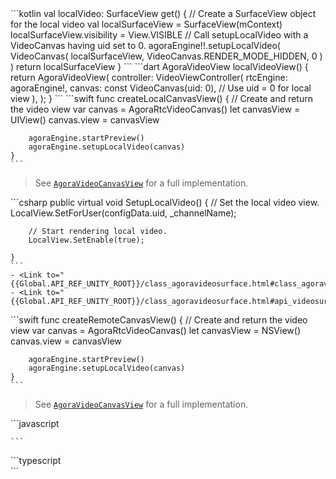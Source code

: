 <PlatformWrapper platform="android">
    ```kotlin
    val localVideo: SurfaceView
        get() {
            // Create a SurfaceView object for the local video
            val localSurfaceView = SurfaceView(mContext)
            localSurfaceView.visibility = View.VISIBLE
            // Call setupLocalVideo with a VideoCanvas having uid set to 0.
            agoraEngine!!.setupLocalVideo(
                VideoCanvas(
                    localSurfaceView,
                    VideoCanvas.RENDER_MODE_HIDDEN,
                    0
                )
            )
            return localSurfaceView
        }
    ```
</PlatformWrapper>
<PlatformWrapper platform="flutter">
    ```dart
    AgoraVideoView localVideoView() {
        return AgoraVideoView(
            controller: VideoViewController(
                rtcEngine: agoraEngine!,
                canvas: const VideoCanvas(uid: 0), // Use uid = 0 for local view
            ),
        );
    }
    ```
</PlatformWrapper>
<PlatformWrapper platform="ios">
    ```swift
    func createLocalCanvasView() {
        // Create and return the video view
        var canvas = AgoraRtcVideoCanvas()
        let canvasView = UIView()
        canvas.view = canvasView
        
        agoraEngine.startPreview()
        agoraEngine.setupLocalVideo(canvas)
    }
    ```

> See [`AgoraVideoCanvasView`](https://github.com/AgoraIO/video-sdk-samples-ios/blob/main/agora-manager/AgoraVideoCanvasView.swift) for a full implementation.

</PlatformWrapper>
<PlatformWrapper platform = "unity">
    ```csharp
    public virtual void SetupLocalVideo()
    {
        // Set the local video view.
        LocalView.SetForUser(configData.uid, _channelName);

        // Start rendering local video.
        LocalView.SetEnable(true);

    }
    ```
    - <Link to="{{Global.API_REF_UNITY_ROOT}}/class_agoravideosurface.html#class_agoravideosurface">VideoSurface</Link>
    - <Link to="{{Global.API_REF_UNITY_ROOT}}/class_agoravideosurface.html#api_videosurface_setenable">SetForUser</Link>
</PlatformWrapper>
<PlatformWrapper platform="macos">
    ```swift
    func createRemoteCanvasView() {
        // Create and return the video view
        var canvas = AgoraRtcVideoCanvas()
        let canvasView = NSView()
        canvas.view = canvasView

        agoraEngine.startPreview()
        agoraEngine.setupLocalVideo(canvas)
    }
    ```

> See [`AgoraVideoCanvasView`](https://github.com/AgoraIO/video-sdk-samples-macos/blob/main/agora-manager/AgoraVideoCanvasView.swift) for a full implementation.

</PlatformWrapper>
<PlatformWrapper platform="web">
    ```javascript
    
    ```
</PlatformWrapper>
<PlatformWrapper platform="react-js">
    ```typescript
    <div className="vid" style={{ height: 300, width: 600 }}>
        <LocalVideoTrack track={localCameraTrack} play={true} />
    </div>    
    ```
</PlatformWrapper>
